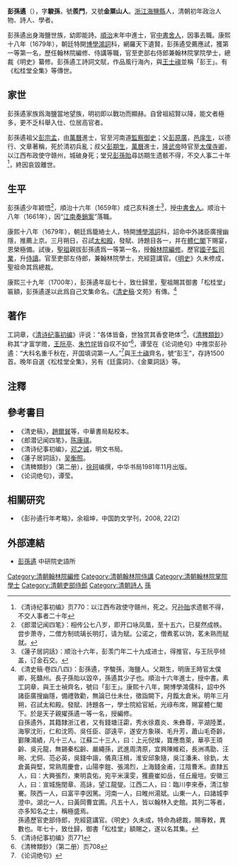 {{Otheruses|other=名为金粟山人的其他人物|金粟山人}}
{{明清人物信息框
| 姓名 = 彭孫遹
| 原名 =
| 圖片名稱= 彭孫遹.jpg
| 圖片大小 = 200px
| 圖片說明 = 《[[清代學者象傳|清代學者象傳]]》第一集之彭孫遹像
| 最高職務 = 吏部右侍郎兼翰林院掌院學士
| 國家 = 大清
| 爵位 =
| 籍貫 = [[浙江|浙江]][[嘉興府|嘉興府]][[海鹽縣|海鹽縣]]
| 族裔 = 漢族
| 旗籍 = 
| 字號 = 字駿孫，號羨門
| 諡號 = 
| 出生日期 = 明崇禎四年（1631年）
| 出生地點 = [[浙江承宣布政使司|浙江承宣布政使司]][[海鹽縣|海鹽縣]]
| 逝世日期 = 清康熙三十九年（1700年）
| 逝世地點 = [[浙江|浙江]][[海鹽縣|海鹽縣]]
| 墓葬 =
| 配偶 =
| 親屬 = 
| 出身 = 
* 顺治十六年己亥科進士出身
* 康熙十八年已未科博學鴻詞第一等第一名
| 經歷 = 
| 著作 =
*《松桂堂全集》三十七卷
*《延露詞》三卷
*《詞藻》四卷
*《詞統源流》一卷
*《金粟詞話》一卷
*《南旧钫往集》三卷
*《香匳倡和集》
}}

'''彭孫遹'''（{{bd|1631年||1700年||Peng彭}}），字'''駿孫'''，號'''羨門'''，又號'''金粟山人'''。[[浙江|浙江]][[海鹽縣|海鹽縣]]人，清朝初年政治人物、詩人、學者。

彭孫遹出身海鹽世族，幼即能詩。[[順治|順治]]末年中進士，官[[中書舍人|中書舍人]]，因事去職。康熙十八年（1679年），朝廷特開[[博學鴻詞|博學鴻詞]]科，網羅天下遺賢，彭孫遹受薦應試，獲第一等第一名，歷任翰林院編修、侍講等職，官至吏部右侍郎兼翰林院掌院學士，總裁《明史》纂修。彭孫遹工詩詞文賦，作品風行海內，與[[王士禛|王士禛]]並稱「彭王」。有《松桂堂全集》等傳世。

==家世==
彭孫遹家族爲海鹽當地望族，明初即以戰功而顯赫。自曾祖紹賢以降，能文者極多，更不乏科舉入仕、位居高官者。

彭孫遹祖父[[彭宗孟|彭宗孟]]，由[[萬曆|萬曆]]進士，官至河南道[[監察御史|監察御史]]；父[[彭原廣|彭原廣]]，[[秀才|邑庠生]]，以德行、文章著稱，死於清初兵亂；叔父[[彭期生|彭期生]]，[[萬曆|萬曆]]進士，[[隆武帝|隆武帝]]時官至[[太僕寺卿|太僕寺卿]]，以江西布政使守赣州，城破身死；堂兄[[彭孫貽|彭孫貽]]尋訪期生遗骸不得，不交人事二十年<ref>《清诗纪事初编》页770：以江西布政使守赣州，死之。兄[[彭孫貽|孙贻]]求遗骸不得，不交人事者二十年</ref>，終因哀毀離世。

==生平==
彭孫遹少年颖悟<ref>《郎潜记闻四笔》：相传公七八岁，即开口咏凤凰，至十五六，已斐然成帙。尝步萧寺，二僧方制琉璃长明灯，请为赋。公诺之，僧煮茗以饷，茗未熟而赋就。</ref>，順治十六年（1659年）成己亥科進士<ref>《蓮子居詞話》：顺治十六年，彭羡门年二十九成进士，得推官，与王阮亭倾盖，订金石交。</ref>，授[[中書舍人|中書舍人]]。顺治十八年（1661年），因“[[江南奏銷案|江南奏銷案]]”落職。

康熙十八年（1679年），朝廷爲籠絡士人，特開[[博學鴻詞|博學鴻詞]]科，詔命中外諸臣廣搜幽隱，推薦上京。三月朔日，召試[[太和殿|太和殿]]，發賦、詩題目各一，并在[[體仁閣|體仁閣]]下賜宴，恩榮極備。試後，[[康熙帝|聖祖]]親拔彭孫遹爲一等第一名，授[[翰林院|翰林院]][[編修|編修]]。歷官[[國子監|國子監]][[司業|司業]]，升[[侍讀|侍讀]]。官至吏部左侍郎，兼翰林院學士，充經筵講官。《[[明史|明史]]》久未修成，聖祖命其爲總裁。

康熙三十九年（1700年），彭孫遹年屆七十，致仕歸里，聖祖賜其御書「松桂堂」匾額，彭孫遹遂以此爲自己文集命名。《[[清史稿|清史稿]]·文苑》有傳。<ref>《清史稿·卷四八四》：彭孫遹，字駿孫，海鹽人。父期生，明唐王時官太僕卿，死贛州。長子孫貽以毀卒，孫遹其少子也。順治十六年進士，授中書。素工詞章，與王士禎齊名，號曰「彭王」。康熙十八年，開博學鴻儒科，詔中外諸臣廣搜幽隱，備禮敦勸，無論已仕未仕，徵詣闕下，月餼太倉米。明年三月朔，召試太和殿。發賦、詩題各一，學士院給官紙，光祿布席，賜宴體仁閣下。於是天子親擢孫遹一等一名，授編修。<br>自孫遹外，其籍隸浙江者，又有錢塘汪霦，秀水徐嘉炎、朱彝尊，平湖陸葇，海寧沈珩，仁和沈筠、吳任臣、邵遠平，遂安方象瑛、毛升芳，蕭山毛奇齡，鄞陳鴻績，凡十三人。江蘇二十三人，曰：上元倪燦，寶應喬萊，華亭王頊齡、吳元龍，無錫秦松齡、嚴繩孫，武進周清原，宜興陳維崧，長洲馮勖、汪琬、尤侗、范必英，吳錢中諧，儀真汪楫，淮安邱象隨，吳江潘耒、徐釚，太倉黃與堅，常熟周慶會，山陽李鎧、張鴻烈，上海錢金甫，江陰曹禾。直隸五人，曰：大興張烈，東明袁佑，宛平米漢雯，獲鹿崔如岳，任丘龐塏。安徽三人，曰：宣城施閏章、高詠，望江龍燮。江西二人，曰：臨川李來泰，清江黎騫。陝西一人，曰富平李因篤。河南一人，曰睢州湯斌。山東一人，曰諸城李澄中。湖北一人，曰黃岡曹宜圃。凡五十人，皆以翰林入史館。其列二等者，亦多知名之士，稱極盛焉。<br>孫遹歷官吏部侍郎，充經筵講官。《明史》久未成，特命為總裁，賜專敕，異數也。年七十，致仕歸，御書「松桂堂」額賜之，遂以名其集。</ref>

==著作==
工詞章，《[[清诗纪事初编|清诗纪事初编]]》评说：“各体皆备，世独赏其香奁艳体”<ref>《清诗纪事初编》页771</ref>，《[[清稗類鈔|清稗類鈔]]》称其“才富学赡，[[王士禎|王阮亭]]、[[朱彝尊|朱竹垞]]皆自叹不如”<ref>《清稗類鈔》（第二册）页708</ref>，谭莹在《论词绝句》中推崇彭孙遹：“大科名重千秋在，开国填词第一人。”<ref>《论词绝句》</ref>與[[王士禛|王士禛]]齊名，號“彭王”，存詩1500首。晚年自選《松桂堂全集》，另有《廷露詞》、《金粟詞話》等。

==注釋==
{{reflist|2}}

==參考書目==
*《清史稿》，[[趙爾巽|趙爾巽]]等，中華書局點校本。
*《郎潜记闻四笔》，[[陈康祺|陈康祺]]。
*《清诗纪事初编》，[[邓之诚|邓之诚]]，明文书局。
*《蓮子居詞話》，[[吴衡照|吴衡照]]。
*《清稗類鈔》（第二册），[[徐珂|徐珂]]编撰，中华书局1981年11月出版。
*《论词绝句》，谭莹。

==相關研究==
*《彭孙遹行年考略》，余祖坤，中国韵文学刊，2008, 22(2)

==外部連結==
*[http://archive.ihp.sinica.edu.tw/ttscgi/ttsquery?0:0:mctauac:NO%3DNO56 彭孫遹] {{Wayback|url=http://archive.ihp.sinica.edu.tw/ttscgi/ttsquery?0:0:mctauac:NO%3DNO56 |date=20190605173038 }} 中研院史語所


{{順治十六年己亥科殿試金榜}}
{{康熙十八年己未科博學宏詞}}
{{海鹽彭宗孟家族}}
{{DEFAULTSORT:Peng彭}}
[[Category:清朝翰林院編修|Category:清朝翰林院編修]]
[[Category:清朝翰林院侍講|Category:清朝翰林院侍講]]
[[Category:清朝翰林院掌院學士|Category:清朝翰林院掌院學士]]
[[Category:清朝吏部侍郎|Category:清朝吏部侍郎]]
[[Category:清朝詩人|Category:清朝詩人]]
[[Category:海盐彭氏|孫]]